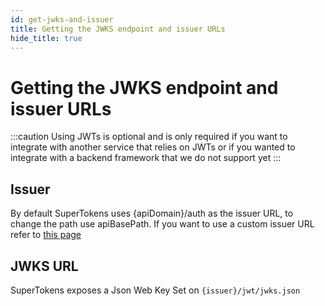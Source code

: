```yaml
---
id: get-jwks-and-issuer
title: Getting the JWKS endpoint and issuer URLs
hide_title: true
---
```


<!-- COPY DOCS -->
<!-- ./session/common-customizations/sessions/with-jwt/get-jwks-and-issuer.mdx -->


# Getting the JWKS endpoint and issuer URLs

:::caution
Using JWTs is optional and is only required if you want to integrate with another service that relies on JWTs or if you wanted to integrate with a backend framework that we do not support yet
:::

## Issuer

By default SuperTokens uses <BackendSDKCasing>{apiDomain}/auth</BackendSDKCasing> as the issuer URL, to change the path use <BackendSDKCasing>apiBasePath</BackendSDKCasing>. If you want to use a custom issuer URL refer to [this page](./enabling-jwts#using-a-custom-issuer)

## JWKS URL

SuperTokens exposes a Json Web Key Set on `{issuer}/jwt/jwks.json`

